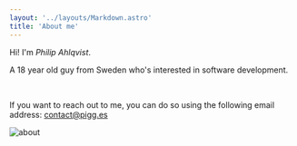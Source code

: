 ```yaml
---
layout: '../layouts/Markdown.astro'
title: 'About me'
---
```


Hi! I'm *Philip Ahlqvist*.

A 18 year old guy from Sweden who's interested in software development.

<br/>

If you want to reach out to me, you can do so using the following email address:
[contact@pigg.es](mailto:contact@pigg.es)

![about](/assets/about.svg)